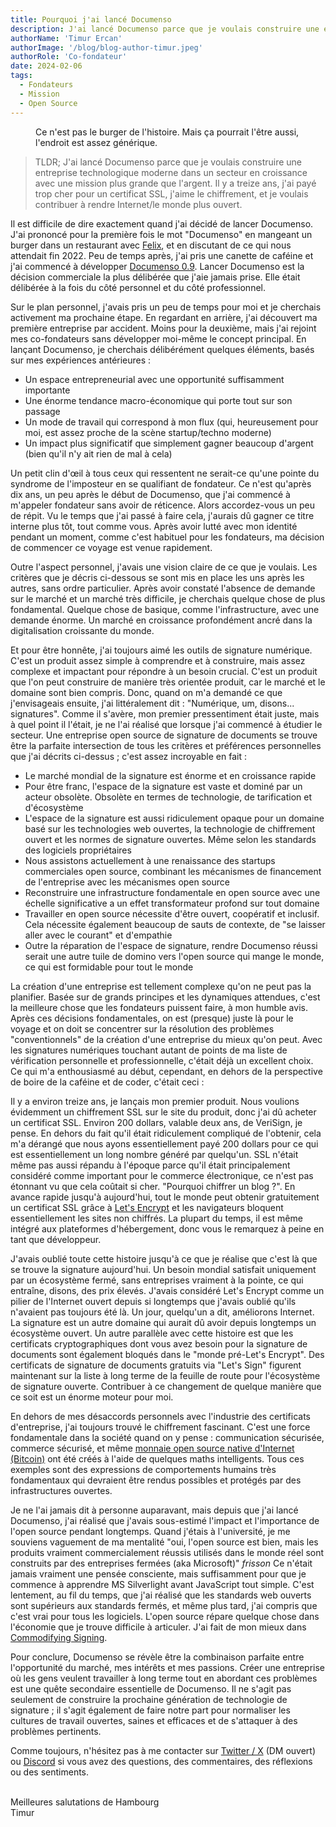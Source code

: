 ```yaml
---
title: Pourquoi j'ai lancé Documenso
description: J'ai lancé Documenso parce que je voulais construire une entreprise technologique moderne dans un secteur en croissance avec une mission plus grande que l'argent. Il y a treize ans, j'ai payé trop cher pour un certificat SSL, j'aime le chiffrement et je veux contribuer à rendre Internet/le monde plus ouvert.
authorName: 'Timur Ercan'
authorImage: '/blog/blog-author-timur.jpeg'
authorRole: 'Co-fondateur'
date: 2024-02-06
tags:
  - Fondateurs
  - Mission
  - Open Source
---
```


<figure>
  <MdxNextImage
    src="/blog/burgers.jpeg"
    width="650"
    height="100"
    alt="Burgers, boissons sur une table entre amis."
  />

  <figcaption className="text-center">
    Ce n'est pas le burger de l'histoire. Mais ça pourrait l'être aussi, l'endroit est assez générique.
  </figcaption>
</figure>

> TLDR; J'ai lancé Documenso parce que je voulais construire une entreprise technologique moderne dans un secteur en croissance avec une mission plus grande que l'argent. Il y a treize ans, j'ai payé trop cher pour un certificat SSL, j'aime le chiffrement, et je voulais contribuer à rendre Internet/le monde plus ouvert.

Il est difficile de dire exactement quand j'ai décidé de lancer Documenso. J'ai prononcé pour la première fois le mot "Documenso" en mangeant un burger dans un restaurant avec [Felix](https://twitter.com/flxmgdnz), et en discutant de ce qui nous attendait fin 2022. Peu de temps après, j'ai pris une canette de caféine et j'ai commencé à développer [Documenso 0.9](https://github.com/documenso/documenso/releases/tag/0.9-developer-preview). Lancer Documenso est la décision commerciale la plus délibérée que j'aie jamais prise. Elle était délibérée à la fois du côté personnel et du côté professionnel.

Sur le plan personnel, j'avais pris un peu de temps pour moi et je cherchais activement ma prochaine étape. En regardant en arrière, j'ai découvert ma première entreprise par accident. Moins pour la deuxième, mais j'ai rejoint mes co-fondateurs sans développer moi-même le concept principal. En lançant Documenso, je cherchais délibérément quelques éléments, basés sur mes expériences antérieures :

- Un espace entrepreneurial avec une opportunité suffisamment importante
- Une énorme tendance macro-économique qui porte tout sur son passage
- Un mode de travail qui correspond à mon flux (qui, heureusement pour moi, est assez proche de la scène startup/techno moderne)
- Un impact plus significatif que simplement gagner beaucoup d'argent (bien qu'il n'y ait rien de mal à cela)

Un petit clin d'œil à tous ceux qui ressentent ne serait-ce qu'une pointe du syndrome de l'imposteur en se qualifiant de fondateur. Ce n'est qu'après dix ans, un peu après le début de Documenso, que j'ai commencé à m'appeler fondateur sans avoir de réticence. Alors accordez-vous un peu de répit. Vu le temps que j'ai passé à faire cela, j'aurais dû gagner ce titre interne plus tôt, tout comme vous. Après avoir lutté avec mon identité pendant un moment, comme c'est habituel pour les fondateurs, ma décision de commencer ce voyage est venue rapidement.

Outre l'aspect personnel, j'avais une vision claire de ce que je voulais. Les critères que je décris ci-dessous se sont mis en place les uns après les autres, sans ordre particulier. Après avoir constaté l'absence de demande sur le marché et un marché très difficile, je cherchais quelque chose de plus fondamental. Quelque chose de basique, comme l'infrastructure, avec une demande énorme. Un marché en croissance profondément ancré dans la digitalisation croissante du monde.

Et pour être honnête, j'ai toujours aimé les outils de signature numérique. C'est un produit assez simple à comprendre et à construire, mais assez complexe et impactant pour répondre à un besoin crucial. C'est un produit que l'on peut construire de manière très orientée produit, car le marché et le domaine sont bien compris. Donc, quand on m'a demandé ce que j'envisageais ensuite, j'ai littéralement dit : "Numérique, um, disons... signatures". Comme il s'avère, mon premier pressentiment était juste, mais à quel point il l'était, je ne l'ai réalisé que lorsque j'ai commencé à étudier le secteur. Une entreprise open source de signature de documents se trouve être la parfaite intersection de tous les critères et préférences personnelles que j'ai décrits ci-dessus ; c'est assez incroyable en fait :

- Le marché mondial de la signature est énorme et en croissance rapide
- Pour être franc, l'espace de la signature est vaste et dominé par un acteur obsolète. Obsolète en termes de technologie, de tarification et d'écosystème
- L'espace de la signature est aussi ridiculement opaque pour un domaine basé sur les technologies web ouvertes, la technologie de chiffrement ouvert et les normes de signature ouvertes. Même selon les standards des logiciels propriétaires
- Nous assistons actuellement à une renaissance des startups commerciales open source, combinant les mécanismes de financement de l'entreprise avec les mécanismes open source
- Reconstruire une infrastructure fondamentale en open source avec une échelle significative a un effet transformateur profond sur tout domaine
- Travailler en open source nécessite d'être ouvert, coopératif et inclusif. Cela nécessite également beaucoup de sauts de contexte, de "se laisser aller avec le courant" et d'empathie
- Outre la réparation de l'espace de signature, rendre Documenso réussi serait une autre tuile de domino vers l'open source qui mange le monde, ce qui est formidable pour tout le monde

La création d'une entreprise est tellement complexe qu'on ne peut pas la planifier. Basée sur de grands principes et les dynamiques attendues, c'est la meilleure chose que les fondateurs puissent faire, à mon humble avis. Après ces décisions fondamentales, on est (presque) juste là pour le voyage et on doit se concentrer sur la résolution des problèmes "conventionnels" de la création d'une entreprise du mieux qu'on peut. Avec les signatures numériques touchant autant de points de ma liste de vérification personnelle et professionnelle, c'était déjà un excellent choix. Ce qui m'a enthousiasmé au début, cependant, en dehors de la perspective de boire de la caféine et de coder, c'était ceci :

Il y a environ treize ans, je lançais mon premier produit. Nous voulions évidemment un chiffrement SSL sur le site du produit, donc j'ai dû acheter un certificat SSL. Environ 200 dollars, valable deux ans, de VeriSign, je pense. En dehors du fait qu'il était ridiculement compliqué de l'obtenir, cela m'a dérangé que nous ayons essentiellement payé 200 dollars pour ce qui est essentiellement un long nombre généré par quelqu'un. SSL n'était même pas aussi répandu à l'époque parce qu'il était principalement considéré comme important pour le commerce électronique, ce n'est pas étonnant vu que cela coûtait si cher. "Pourquoi chiffrer un blog ?". En avance rapide jusqu'à aujourd'hui, tout le monde peut obtenir gratuitement un certificat SSL grâce à [Let's Encrypt](https://letsencrypt.org/) et les navigateurs bloquent essentiellement les sites non chiffrés. La plupart du temps, il est même intégré aux plateformes d'hébergement, donc vous le remarquez à peine en tant que développeur.

J'avais oublié toute cette histoire jusqu'à ce que je réalise que c'est là que se trouve la signature aujourd'hui. Un besoin mondial satisfait uniquement par un écosystème fermé, sans entreprises vraiment à la pointe, ce qui entraîne, disons, des prix élevés. J'avais considéré Let's Encrypt comme un pilier de l'Internet ouvert depuis si longtemps que j'avais oublié qu'ils n'avaient pas toujours été là. Un jour, quelqu'un a dit, améliorons Internet. La signature est un autre domaine qui aurait dû avoir depuis longtemps un écosystème ouvert. Un autre parallèle avec cette histoire est que les certificats cryptographiques dont vous avez besoin pour la signature de documents sont également bloqués dans le "monde pré-Let's Encrypt". Des certificats de signature de documents gratuits via "Let's Sign" figurent maintenant sur la liste à long terme de la feuille de route pour l'écosystème de signature ouverte. Contribuer à ce changement de quelque manière que ce soit est un énorme moteur pour moi.

En dehors de mes désaccords personnels avec l'industrie des certificats d'entreprise, j'ai toujours trouvé le chiffrement fascinant. C'est une force fondamentale dans la société quand on y pense : communication sécurisée, commerce sécurisé, et même [monnaie open source native d'Internet (Bitcoin)](https://github.com/bitcoin/bitcoin) ont été créés à l'aide de quelques maths intelligents. Tous ces exemples sont des expressions de comportements humains très fondamentaux qui devraient être rendus possibles et protégés par des infrastructures ouvertes.

Je ne l'ai jamais dit à personne auparavant, mais depuis que j'ai lancé Documenso, j'ai réalisé que j'avais sous-estimé l'impact et l'importance de l'open source pendant longtemps. Quand j'étais à l'université, je me souviens vaguement de ma mentalité "oui, l'open source est bien, mais les produits vraiment commercialement réussis utilisés dans le monde réel sont construits par des entreprises fermées (aka Microsoft)" _frisson_ Ce n'était jamais vraiment une pensée consciente, mais suffisamment pour que je commence à apprendre MS Silverlight avant JavaScript tout simple. C'est lentement, au fil du temps, que j'ai réalisé que les standards web ouverts sont supérieurs aux standards fermés, et même plus tard, j'ai compris que c'est vrai pour tous les logiciels. L'open source répare quelque chose dans l'économie que je trouve difficile à articuler. J'ai fait de mon mieux dans [Commodifying Signing](https://documenso.com/blog/commodifying-signing).

Pour conclure, Documenso se révèle être la combinaison parfaite entre l'opportunité du marché, mes intérêts et mes passions. Créer une entreprise où les gens veulent travailler à long terme tout en abordant ces problèmes est une quête secondaire essentielle de Documenso. Il ne s'agit pas seulement de construire la prochaine génération de technologie de signature ; il s'agit également de faire notre part pour normaliser les cultures de travail ouvertes, saines et efficaces et de s'attaquer à des problèmes pertinents.

Comme toujours, n'hésitez pas à me contacter sur [Twitter / X](https://twitter.com/eltimuro) (DM ouvert) ou [Discord](https://documen.so/discord) si vous avez des questions, des commentaires, des réflexions ou des sentiments.

\
Meilleures salutations de Hambourg\
Timur
